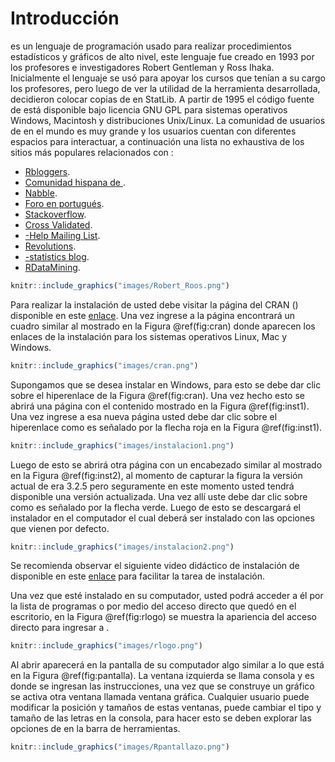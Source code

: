 \mainmatter

# Introducción {#intro} 

\section{Orígenes} \label{sec:origenes}
\proglang{R} es un lenguaje de programación usado para realizar procedimientos estadísticos y gráficos de alto nivel, este lenguaje fue creado en 1993 por los profesores e investigadores Robert Gentleman y Ross Ihaka. Inicialmente el lenguaje se usó para apoyar los cursos que tenían a su cargo los profesores, pero luego de ver la utilidad de la herramienta desarrollada, decidieron colocar copias de \proglang{R} en StatLib. A partir de 1995 el código fuente de \proglang{R} está disponible bajo licencia GNU GPL para sistemas operativos Windows, Macintosh y distribuciones Unix/Linux. La comunidad de usuarios de \proglang{R} en el mundo es muy grande y los usuarios cuentan con diferentes espacios para interactuar, a continuación una lista no exhaustiva de los sitios más populares relacionados con \proglang{R}:

- [Rbloggers](https://www.r-bloggers.com/).
- [Comunidad hispana de \proglang{R}](http://r-es.org/).
- [Nabble](http://r.789695.n4.nabble.com/).
- [Foro en portugués](http://r-br.2285057.n4.nabble.com/).
- [Stackoverflow](http://stackoverflow.com/questions/tagged/r).
- [Cross Validated](http://stats.stackexchange.com/questions/tagged/r).
- [\proglang{R}-Help Mailing List](https://stat.ethz.ch/mailman/listinfo/r-help).
- [Revolutions](http://blog.revolutionanalytics.com/).
- [\proglang{R}-statistics blog](https://www.r-statistics.com/).
- [RDataMining](https://rdatamining.wordpress.com/).

```r
knitr::include_graphics("images/Robert_Roos.png")
```

\section{Descarga e instalación} \label{sec:descarga}

Para realizar la instalación de \proglang{R} usted debe visitar la página del CRAN (\textit{Comprehensive R Archive Network}) disponible en este [enlace](https://cran.r-project.org/). Una vez ingrese a la página encontrará un cuadro similar al mostrado en la Figura \@ref(fig:cran) donde aparecen los enlaces de la instalación para los sistemas operativos Linux, Mac y Windows.

```r
knitr::include_graphics("images/cran.png")
```

Supongamos que se desea instalar \proglang{R} en Windows, para esto se debe dar clic sobre el hiperenlace \textcolor{BurntOrange}{Download R for Windows} de la Figura \@ref(fig:cran). Una vez hecho esto se abrirá una página con el contenido mostrado en la Figura \@ref(fig:inst1). Una vez ingrese a esa nueva página usted debe dar clic sobre el hiperenlace \textcolor{BurntOrange}{install R for the first time} como es señalado por la flecha roja en la Figura \@ref(fig:inst1).
  
```r
knitr::include_graphics("images/instalacion1.png")
```

Luego de esto se abrirá otra página con un encabezado similar al mostrado en la Figura \@ref(fig:inst2), al momento de capturar la figura la versión actual de \proglang{R} era 3.2.5 pero seguramente en este momento usted tendrá disponible una versión actualizada. Una vez allí uste debe dar clic sobre \textcolor{BurntOrange}{Download R 3.2.5 for Windows} como es señalado por la flecha verde. Luego de esto se descargará el instalador \proglang{R} en el computador el cual deberá ser instalado con las opciones que vienen por defecto.

```r
knitr::include_graphics("images/instalacion2.png")
```

Se recomienda observar el siguiente video didáctico de instalación de \proglang{R} disponible en este [enlace](http://tinyurl.com/jd7b9ks) para facilitar la tarea de instalación.

\section{Apariencia del programa} \label{sec:apariencia}
Una vez que esté instalado \proglang{R} en su computador, usted podrá acceder a él por la lista de programas o por medio del acceso directo que quedó en el escritorio, en la Figura \@ref(fig:rlogo) se muestra la apariencia del acceso directo para ingresar a \proglang{R}.

```r
knitr::include_graphics("images/rlogo.png")
```

Al abrir \proglang{R} aparecerá en la pantalla de su computador algo similar a lo que está en la Figura \@ref(fig:pantalla). La ventana izquierda se llama consola y es donde se ingresan las instrucciones, una vez que se construye un gráfico se activa otra ventana llamada ventana gráfica. Cualquier usuario puede modificar la posición y tamaños de estas ventanas, puede cambiar el tipo y tamaño de las letras en la consola, para hacer esto se deben explorar las opciones de \textit{editar} en la barra de herramientas.

```r
knitr::include_graphics("images/Rpantallazo.png")
```



